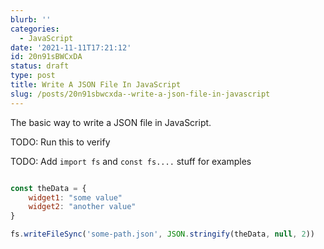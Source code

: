 ```yaml
---
blurb: ''
categories:
  - JavaScript
date: '2021-11-11T17:21:12'
id: 20n91sBWCxDA
status: draft
type: post
title: Write A JSON File In JavaScript
slug: /posts/20n91sbwcxda--write-a-json-file-in-javascript
---
```


The basic way to write a JSON file in JavaScript. 

TODO: Run this to verify

TODO: Add `import fs` and `const fs....` stuff for examples


```javascript

const theData = { 
    widget1: "some value"
    widget2: "another value"
}

fs.writeFileSync('some-path.json', JSON.stringify(theData, null, 2))
```




